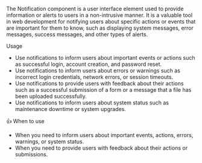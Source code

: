 
<Title>Notification</Title>

The Notification component is a user interface element used to provide information or alerts to users in a non-intrusive manner.
It is a valuable tool in web development for notifying users about specific actions or events that are important for them to know,
such as displaying system messages, error messages, success messages, and other types of alerts.

<Subtitle>Usage</Subtitle>

- Use notifications to inform users about important events or actions such as successful login, account creation, and password reset.
- Use notifications to inform users about errors or warnings such as incorrect login credentials, network errors, or session timeouts.
- Use notifications to provide users with feedback about their actions such as a successful submission of a form or a message that a file has been uploaded successfully.
- Use notifications to inform users about system status such as maintenance downtime or system upgrades.

<Subtitle>👍 When to use</Subtitle>

- When you need to inform users about important events, actions, errors, warnings, or system status.
- When you need to provide users with feedback about their actions or submissions.

<Title>Properties</Title>

<ArgTypes of="bq-notification" />
